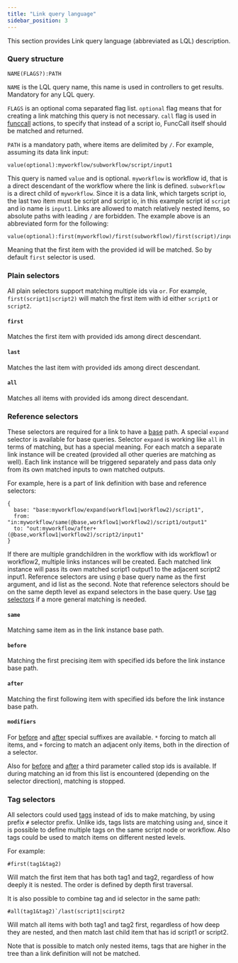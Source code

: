 ```yaml
---
title: "Link query language"
sidebar_position: 3
---
```


This section provides Link query language (abbreviated as LQL) description.

### Query structure

`NAME(FLAGS?):PATH`

`NAME` is the LQL query name, this name is used in controllers to get
results. Mandatory for any LQL query.

`FLAGS` is an optional coma separated flag list. `optional` flag means
that for creating a link matching this query is not necessary. `call`
flag is used in [funccall](link-types/funccall-actions) actions, to
specify that instead of a script io, FuncCall itself should be matched
and returned.

`PATH` is a mandatory path, where items are delimited by `/`. For
example, assuming its data link input:

```
value(optional):myworkflow/subworkflow/script/input1
```

This query is named `value` and is optional. `myworkflow` is workflow
id, that is a direct descendant of the workflow where the link is
defined. `subworkflow` is a direct child of `myworkflow`. Since it is
a data link, which targets script io, the last two item must be script
and script io, in this example script id `script` and io name is
`input1`. Links are allowed to match relatively nested items, so
absolute paths with leading `/` are forbidden. The example above is an
abbreviated form for the following:

```
value(optional):first(myworkflow)/first(subworkflow)/first(script)/input1
```

Meaning that the first item with the provided id will be matched. So
by default `first` selector is used.


### Plain selectors

All plain selectors support matching multiple ids via `or`. For
example, `first(script1|script2)` will match the first item with id
either `script1` or `script2`.

#### `first`

Matches the first item with provided ids among direct descendant.

#### `last`

Matches the last item with provided ids among direct descendant.

#### `all`

Matches all items with provided ids among direct descendant.


### Reference selectors

These selectors are required for a link to have a
[base](link-types#base) path. A special `expand` selector is available
for base queries. Selector `expand` is working like `all` in terms of
matching, but has a special meaning. For each match a separate link
instance will be created (provided all other queries are matching as
well). Each link instance will be triggered separately and pass data
only from its own matched inputs to own matched outputs.

For example, here is a part of link definition with base and reference
selectors:

```
{
  base: "base:myworkflow/expand(workflow1|workflow2)/script1",
  from: "in:myworkflow/same(@base,workflow1|workflow2)/script1/output1"
  to: "out:myworkflow/after+(@base,workflow1|workflow2)/script2/input1"
}
```

If there are multiple grandchildren in the workflow with ids workflow1
or workflow2, multiple links instances will be created. Each matched
link instance will pass its own matched script1 output1 to the
adjacent script2 input1. Reference selectors are using `@` base query
name as the first argument, and id list as the second. Note that
reference selectors should be on the same depth level as expand
selectors in the base query. Use [tag selectors](#tag-selectors) if a
more general matching is needed.

#### `same`

Matching same item as in the link instance base path.

#### `before`

Matching the first precising item with specified ids before the link instance base path.

#### `after`

Matching the first following item with specified ids before the link instance base path.

#### `modifiers`

For [before](#before) and [after](#after) special suffixes are
available. `*` forcing to match all items, and `+` forcing to match an
adjacent only items, both in the direction of a selector.

Also for [before](#before) and [after](#after) a third parameter
called stop ids is available. If during matching an id from this list
is encountered (depending on the selector direction), matching is
stopped.


### Tag selectors

All selectors could used [tags](configuration#tags) instead of ids to
make matching, by using prefix `#` selector prefix. Unlike ids, tags
lists are matching using `and`, since it is possible to define
multiple tags on the same script node or workflow. Also tags could be
used to match items on different nested levels.

For example:

```
#first(tag1&tag2)
```

Will match the first item that has both tag1 and tag2, regardless of
how deeply it is nested. The order is defined by depth first
traversal.

It is also possible to combine tag and id selector in the same path:

```
#all(tag1&tag2)`/last(script1|scirpt2
```

Will match all items with both tag1 and tag2 first, regardless of how
deep they are nested, and then match last child item that has id
script1 or script2.

Note that is possible to match only nested items, tags that are higher
in the tree than a link definition will not be matched.
